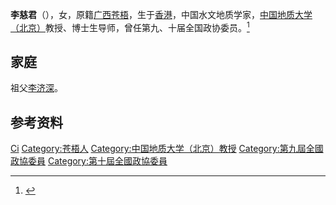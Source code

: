 '''李慈君'''（{{bd|1937年|10月|2006年|1月24日}}），女，原籍[[广西|广西]][[苍梧|苍梧]]，生于[[香港|香港]]，中国水文地质学家，[[中国地质大学（北京）|中国地质大学（北京）]]教授、博士生导师，曾任第九、十届全国政协委员。<ref>{{Cite book|title=中华人民共和国职官志|author=何虎生, 李耀东, 向常福主编|publisher=中国社会出版社|year=2003|isbn=9787800883934|location=北京|pages=}}</ref>

== 家庭 ==
祖父[[李济深|李济深]]。

== 参考资料 ==
{{reflist}}

{{Authority control}}
{{DEFAULTSORT:Li李}}
[[Category:李姓|Ci]]
[[Category:苍梧人|Category:苍梧人]]
[[Category:中国地质大学（北京）教授|Category:中国地质大学（北京）教授]]
[[Category:第九屆全國政協委員|Category:第九屆全國政協委員]]
[[Category:第十屆全國政協委員|Category:第十屆全國政協委員]]

{{中国人物小作品}}
